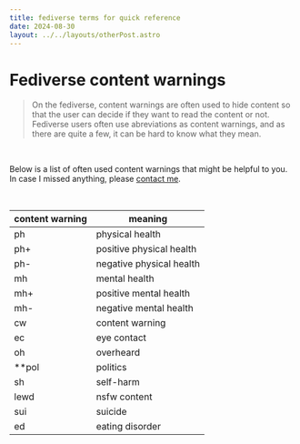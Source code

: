 ```yaml
---
title: fediverse terms for quick reference
date: 2024-08-30
layout: ../../layouts/otherPost.astro
---
```


# Fediverse content warnings

> On the fediverse, content warnings are often used to hide content so that the user can decide if they want to read the content or not. Fediverse users often use abreviations as content warnings, and as there are quite a few, it can be hard to know what they mean.

<br/>

Below is a list of often used content warnings that might be helpful to you. In case I missed anything, please [contact me](/contact).

<br/>

| content warning | meaning                  |
| --------------- | ------------------------ |
| ph              | physical health          |
| ph+             | positive physical health |
| ph-             | negative physical health |
| mh              | mental health            |
| mh+             | positive mental health   |
| mh-             | negative mental health   |
| cw              | content warning          |
| ec              | eye contact              |
| oh              | overheard                |
| \*\*pol         | politics                 |
| sh              | self-harm                |
| lewd            | nsfw content             |
| sui             | suicide                  |
| ed              | eating disorder          |
